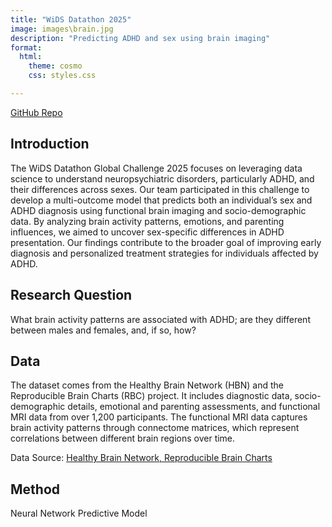 ```yaml
---
title: "WiDS Datathon 2025"
image: images\brain.jpg
description: "Predicting ADHD and sex using brain imaging"
format:
  html:
    theme: cosmo
    css: styles.css

---
```


[GitHub Repo](https://github.com/divyagsubramonian/WiDS-Team24)


## Introduction  

The WiDS Datathon Global Challenge 2025 focuses on leveraging data science to understand neuropsychiatric disorders, particularly ADHD, and their differences across sexes. Our team participated in this challenge to develop a multi-outcome model that predicts both an individual’s sex and ADHD diagnosis using functional brain imaging and socio-demographic data. By analyzing brain activity patterns, emotions, and parenting influences, we aimed to uncover sex-specific differences in ADHD presentation. Our findings contribute to the broader goal of improving early diagnosis and personalized treatment strategies for individuals affected by ADHD.


## Research Question

What brain activity patterns are associated with ADHD; are they different between males and females, and, if so, how?


## Data 

The dataset  comes from the Healthy Brain Network (HBN) and the Reproducible Brain Charts (RBC) project. It includes diagnostic data, socio-demographic details, emotional and parenting assessments, and functional MRI data from over 1,200 participants. The functional MRI data captures brain activity patterns through connectome matrices, which represent correlations between different brain regions over time.

Data Source: [Healthy Brain Network, Reproducible Brain Charts](https://www.kaggle.com/competitions/widsdatathon2025/data)

## Method

Neural Network Predictive Model
